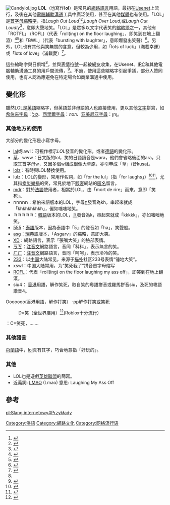 {{Otheruses}}
{{multiple issues|
{{update|time=2013-12-30T11:25:35+00:00}}
{{Expand English|LOL}}
}}
[[File:Candylol.jpg|thumb]]
'''LOL'''（也寫作'''lol'''）是常見的[[網路語言|網路語言]]用語，最初在[[Usenet|Usenet]]上流行，及後在其他[[電腦輔助溝通|電腦輔助溝通]]工具中廣泛使用，甚至在其他[[媒體|媒體]]也有使用。「LOL」是[[首字母縮略字|首字母縮略字]]，指''Laugh Out Loud''<ref name=Haig>{{cite book|title=E-Mail Essentials: How to Make the Most of E-Communications|author=Matt Haig|pages=89|date=2001|publisher=Kogan Page|id=ISBN 0-7494-3576-3}}</ref><ref name=Franzini>{{cite book|title=Kids Who Laugh: How to Develop Your Child's Sense of Humor|url=https://archive.org/details/kidswholaughhowt00fran|author=Louis R. Franzini|date=2002|publisher=Square One Publishers, Inc.|pages=[https://archive.org/details/kidswholaughhowt00fran/page/n156 145]–146|id=ISBN 0-7570-0008-8}}</ref>,''Laugh Over Loud'',或''Laugh Out Loudly''<ref name=Egan>{{cite book|title=Email Etiquette|author=Michael Egan|publisher=Cool Publications Ltd|id=ISBN 1-84481-118-2|pages=32,57–58}}</ref>，意即大聲地笑。「LOL」是眾多以文字代表笑的[[縮略語|縮略語]]之一，其他有「ROTFL」<!-- "ROTFL" really is what the cited sources say.  DO NOT "CORRECT" IT!  Encyclopedia content must be verifiable.  That means agreeing with what the sources say.-->(ROFL)（代表「roll(ing) on the floor laughing」，即笑到在地上翻滾）<ref name=Hueng>{{cite book|title=Technology and Cultural Values: On the Edge of the Third Millennium|author=Jiuan Heng|chapter=The emergence of pure consciousness: The Theatre of Virtual Selves in the age of the Internet|editor=Peter D. Hershock, M. T. Stepaniants, and Roger T. Ames|date=2003|publisher=University of Hawaii Press|id=ISBN 0-8248-2647-7|pages=561}}</ref><ref>{{cite book|title=The New Hacker's Dictionary|author=Eric S. Raymond and Guy L. Steele|pages=435|date=1996|publisher=MIT Press|id=ISBN 0-262-68092-0}}</ref>和「BWL」（代表「bursting with laughter」，意即爆發出笑聲）<ref>{{cite book|title=The Little PC Book: Windows Xp|author=Lawrence J. Magid|pages=287|date=2001|publisher=Peachpit Press|id=ISBN 0-201-75470-3}}</ref>。另外，LOL也有其他與笑無關的含意，但較為少用，如「lots of luck」（滿載幸運）或「lots of love」（滿載愛）<ref name="AHD">{{cite book |title=[[美國傳統英語字典|American Heritage Abbreviations Dictionary]] 3rd Edition |publisher=Houghton Mifflin |date=2005年 |accessdate=2007-08-03}}</ref>。

這些縮略字與日俱增<ref name=Hueng />，並與[[表情符號|表情符號]]一起被[[網路用戶|網友]]收集，在Usenet、[[IRC|IRC]]和其他電腦輔助溝通工具的用戶間流傳，<ref>{{cite book|pages=52|title=Cybersociety 2.0: Revisiting Computer-Mediated Community and Technology|author=Steven G. Jones|date=1998|publisher=Sage Publications Inc|id=ISBN 0-7619-1462-5}}</ref>。不過，使用這些縮略字引起爭議，部分人贊同使用，也有人認為應避免在特定場合如商業溝通中使用。

== 變化形 ==
雖然LOL是[[英語|英語]]縮略字，但英語並非母語的人也直接使用，更以其他[[文字|文字]]拼寫，如[[希伯來字母|希伯來字母]]：[[wikt:לול|לול]]、[[西里爾字母|西里爾字母]]：лол、[[亚美尼亚字母|亚美尼亚字母]]：լոլ。
=== 其他地方的使用 ===
<!--ACHTUNG: This article is not a dumping ground for arbitrary variations. Any variation added here MUST already have a Wiktionary article, and satisfy the Wiktionary criteria for inclusion as a word. -->
大部分的變化形是小寫字母。
* [[Wiktionary:lal|lal]]或lawl：可視作標示''LOL''發音的變化形，或者[[德語|德語]]的變化形。
* [[草|草]]、www：日文版的lol，笑的日語讀音是wara，他們會省略後面的ara，只取其首字母w，又因多個w組成很像大草原，亦引申成「草」(音kusa)。
* [[Wiktionary:lolz|lolz]]：有時與LOL替換使用。
* lulz：LOL的變形，常用作名詞，如「for the lul」（指「for laughs」）<ref>{{cite web|author=FOX11|url=http://youtube.com/watch?v=DNO6G4ApJQY|title=Anonymous on FOX11|accessdate=2008-03-03|format=video|6=|pages=1:56|archive-date=2020-12-08|archive-url=https://web.archive.org/web/20201208194517/https://www.youtube.com/watch?v=DNO6G4ApJQY|dead-url=no}}</ref><ref>{{cite web|url=http://www.wired.com/gaming/virtualworlds/magazine/16-02/mf_goons|title=Mutilated Furries, Flying Phalluses: Put the Blame on Griefers, the Sociopaths of the Virtual World|publisher=Wired|accessdate=2008-03-23|last=Dibbell|first=Julian|quote="We do it for the lulz," ^ban^ says — for laughs.|archive-date=2014-03-17|archive-url=https://web.archive.org/web/20140317220926/http://www.wired.com/gaming/virtualworlds/magazine/16-02/mf_goons|dead-url=no}}</ref>，尤其指[[幸災樂禍|幸災樂禍]]的笑，常見於地下[[駭客|駭客]]網站的[[匿名|匿名]]留言。
* [[Wiktionary:mdr|mdr]]：對於[[法語|法語]]使用者，相當於LOL，由「mort de rire」而來，意即「笑死」。
* חחחחח：希伯來語版本的LOL，字母[[ח|ח]]發音為kh，串起來就成「khkhkhkhkh」，儼如嗤嗤地笑。
*ㅋㅋㅋㅋㅋ：[[韓語|韓語]]版本的LOL，[[ㅋ|ㅋ]]發音為k，串起來就成「kkkkk」，亦如嗤嗤地笑。
* [[Wiktionary:555|555]]：[[泰語|泰語]]版本，因為泰語中「5」的發音如「ha」，笑聲般。
* [[Wiktionary:asg|asg]]：[[瑞典語|瑞典語]]版本，「Asgarv」的縮略，意即大笑。
* [[XD|XD]]：網路語言，表示「張嘴大笑」的臉部表情。
* [[ㄎㄎ|ㄎㄎ]]：[[注音文|注音文]]網路語言，音同「科科」，表示無言的笑。
* [[ㄏㄏ|ㄏㄏ]]：[[注音文|注音文]]網路語言，音同「呵呵」，表示冷冷的笑。
* [[233|233]]：以[[中国|中国]]大陆常见，来源于[[猫扑|猫扑]]社区233号表情“锤地大笑”。
*xswl：中国大陆常用，为“笑死我了”拼音首字母缩写
* [[Wiktionary:ROFL|ROFL]]：代表「roll(ing) on the floor laughing my ass off」，即笑到在地上翻滾。
*siu4： [[香港|香港]]用語，解作笑死，取自笑的粵語拼音或羅馬拼音siu，及死的粵語諧音4。
Ooooooo(香港用語，解作打笑）
·pp解作打笑或笑死
:D=笑（全世界廣用）<ref>{{Cite web |url=http://www.roblox.com/ |title=Roblox.com |access-date=2022-05-14 |archive-date=2020-10-07 |archive-url=https://web.archive.org/web/20201007052851/https://www.roblox.com/ }}</ref>(Roblox十分流行）
：C=笑死，…….

=== 其他語言 ===
[[荷蘭語|荷蘭語]]中，[[Wiktionary:lol#Dutch|lol]]真有其字，巧合地意指「好玩的」。
===其他===
*LOL也是遊戲[[英雄聯盟|英雄聯盟]]的簡寫。
*近義詞: [[LMAO|LMAO]] (Lmao) 意思: Laughing My Ass Off

== 參考 ==
{{reflist|2}}

[[Category:俗語|Category:俗語]]
[[Category:網路文化|Category:網路文化]]
[[Category:网络流行语|Category:网络流行语]]

[[pl:Slang_internetowy#Przykłady|pl:Slang internetowy#Przykłady]]